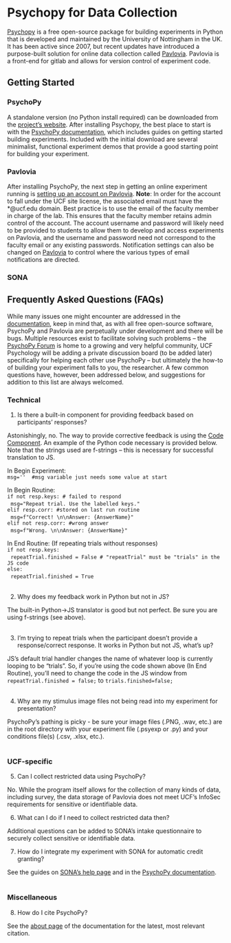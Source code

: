 # Psychopy for Data Collection {#psychopy}

[Psychopy](https://www.psychopy.org) is a free open-source package for building  experiments in Python that is developed and maintained by the University of Nottingham in the UK. It has been active since 2007, but recent updates have introduced a purpose-built solution for online data collection called [Pavlovia](https://pavlovia.org/#about). Pavlovia is a front-end for gitlab and allows for version control of experiment code. 

## Getting Started

### PsychoPy

A standalone version (no Python install required) can be downloaded from the [project's website](https://www.psychopy.org/download.html).  After installing Psychopy, the best place to start is with the [PsychoPy documentation](https://www.psychopy.org/documentation.html), which includes guides on getting started building experiments. Included with the initial download are several minimalist, functional experiment demos that provide a good starting point for building your experiment.

### Pavlovia

After installing PsychoPy, the next step in getting an online experiment running is [setting up an account on Pavlovia](https://gitlab.pavlovia.org/users/sign_in). **Note**: In order for the account to fall under the UCF site license,
the associated email must have the \*\@ucf.edu domain. Best practice is to use the email of the faculty member in charge of the lab. This ensures that the faculty member retains admin control of the account. The account username and password will likely need to be provided to students to allow them to develop and access experiments on Pavlovia, and the username and password need not correspond to the faculty email or any existing passwords. Notification settings can also be changed on [Pavlovia](https://gitlab.pavlovia.org/profile/emails) to control where the various types of email notifications are directed.  

### SONA


## Frequently Asked Questions (FAQs)

While many issues one might encounter are addressed in the [documentation](https://www.psychopy.org/documentation.html), keep in mind that, as with all free open-source software, PsychoPy and Pavlovia are perpetually under development and there will be bugs. Multiple resources exist to facilitate solving such problems -- the [PsychoPy Forum](https://discourse.psychopy.org/) is home to a growing and very helpful community, UCF Psychology 
will be adding a private discussion board (to be added later) specifically for helping each other use PsychoPy -- but ultimately the how-to of building your experiment falls to you, the researcher. A few common questions have, however, been addressed below, and suggestions for addition to this list are always welcomed.

### Technical

(@) Is there a built-in component for providing feedback based on participants' responses?

Astonishingly, no. The way to provide corrective feedback is using the [Code Component](https://www.psychopy.org/builder/components/code.html). An example of the Python code necessary is provided below. Note that the strings used are f-strings -- this is necessary for successful translation to JS. 

In Begin Experiment:  
`msg=''  #msg variable just needs some value at start`\

In Begin Routine:  
`if not resp.keys: # failed to respond`\
\         `msg="Repeat trial. Use the labelled keys."`\
`elif resp.corr: #stored on last run routine`\
\         `msg=f"Correct! \n\nAnswer: {AnswerName}"`\
`elif not resp.corr: #wrong answer`\
\        `msg=f"Wrong. \n\nAnswer: {AnswerName}"`\
    
    
In End Routine: (If repeating trials without responses)  
`if not resp.keys:`\
\         `repeatTrial.finished = False # "repeatTrial" must be "trials" in the JS code`\
`else:`\
\         `repeatTrial.finished = True`   
\

(@) Why does my feedback work in Python but not in JS? 

The built-in Python->JS translator is good but not perfect. Be sure you are using f-strings (see above).
\
\

(@) I'm trying to repeat trials when the participant doesn't provide a response/correct response. It works in Python but not JS, what's up?

JS's default trial handler changes the name of whatever loop is currently looping to be "trials". So, if you're using the code shown above (In End Routine), you'll need to change the code in the JS window from `repeatTrial.finished = false;` to `trials.finished=false;`
\
\

(@) Why are my stimulus image files not being read into my experiment for presentation?

PsychoPy's pathing is picky - be sure your image files (.PNG, .wav, etc.) are in the root directory with your experiment file (.psyexp or .py) and your conditions file(s) (.csv, .xlsx, etc.). 
\
\

### UCF-specific

(@) Can I collect restricted data using PsychoPy?

No. While the program itself allows for the collection of many kinds of data, including survey, the data storage of Pavlovia does not meet UCF's InfoSec requirements for sensitive or identifiable data.
\

(@) What can I do if I need to collect restricted data then?

Additional questions can be added to SONA's intake questionnaire to securely collect sensitive or identifiable data.
\

(@) How do I integrate my experiment with SONA for automatic credit granting?

See the guides on [SONA's help page](https://www.sona-systems.com/help/psychopy.aspx) and in the [PsychoPy documentation](https://www.psychopy.org/online/onlineParticipants.html#recruitingonline). 
\
\

### Miscellaneous

(@) How do I cite PsychoPy?

See the [about page](https://www.psychopy.org/about/index.html) of the documentation for the latest, most relevant citation.


